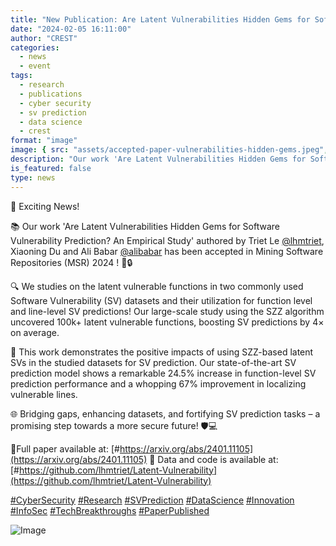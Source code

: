 ```yaml
---
title: "New Publication: Are Latent Vulnerabilities Hidden Gems for Software Vulnerability Prediction? An Empirical Study"
date: "2024-02-05 16:11:00"
author: "CREST"
categories:
  - news
  - event
tags:
  - research
  - publications
  - cyber security
  - sv prediction
  - data science
  - crest
format: "image"
image: { src: "assets/accepted-paper-vulnerabilities-hidden-gems.jpeg", alt: "accepted paper" }
description: "Our work 'Are Latent Vulnerabilities Hidden Gems for Software Vulnerability Prediction? An Empirical Study' authored by Triet Le, Xiaoning Du and Ali Babar has been accepted in Mining Software Repositories (MSR) 2024!"
is_featured: false
type: news
---
```


🎉 Exciting News! 

📚 Our work 'Are Latent Vulnerabilities Hidden Gems for Software Vulnerability Prediction? An Empirical Study'  authored by Triet Le 
[@lhmtriet](https://twitter.com/lhmtriet), Xiaoning Du and Ali Babar [@alibabar](https://twitter.com/alibabar) has been accepted in Mining Software Repositories (MSR) 2024 ! 🚀🔒

🔍 We studies on the latent vulnerable functions in two commonly used Software Vulnerability (SV) datasets and their utilization for function level and line-level SV predictions! Our large-scale study using the SZZ algorithm uncovered 100k+ latent vulnerable functions, boosting SV predictions by 4× on average.

🚧  This work demonstrates the positive impacts of using SZZ-based latent SVs in the studied datasets for SV prediction. Our state-of-the-art SV prediction model shows a remarkable 24.5% increase in function-level SV prediction performance and a whopping 67% improvement in localizing vulnerable lines.

🌐 Bridging gaps, enhancing datasets, and fortifying SV prediction tasks – a promising step towards a more secure future! 🛡️💻

📜Full paper available at: [#https://arxiv.org/abs/2401.11105](https://arxiv.org/abs/2401.11105)
🔖 Data and code is available at: [#https://github.com/lhmtriet/Latent-Vulnerability](https://github.com/lhmtriet/Latent-Vulnerability)


[#CyberSecurity](https://twitter.com/hashtag/CyberSecurity?src=hashtag_click)
[#Research](https://twitter.com/hashtag/Research?src=hashtag_click)
[#SVPrediction](https://twitter.com/hashtag/SVPrediction?src=hashtag_click)
[#DataScience](https://twitter.com/hashtag/DataScience?src=hashtag_click)
[#Innovation](https://twitter.com/hashtag/Innovation?src=hashtag_click)
[#InfoSec](https://twitter.com/hashtag/InfoSec?src=hashtag_click)
[#TechBreakthroughs](https://twitter.com/hashtag/TechBreakthroughs?src=hashtag_click)
[#PaperPublished](https://twitter.com/hashtag/PaperPublished?src=hashtag_click)

![Image](assets/accepted-paper-vulnerabilities-hidden-gems.jpeg "Accepted Paper")